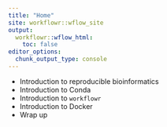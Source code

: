 ```yaml
---
title: "Home"
site: workflowr::wflow_site
output:
  workflowr::wflow_html:
    toc: false
editor_options:
  chunk_output_type: console
---
```


* Introduction to reproducible bioinformatics
* Introduction to Conda
* Introduction to `workflowr`
* Introduction to Docker
* Wrap up
